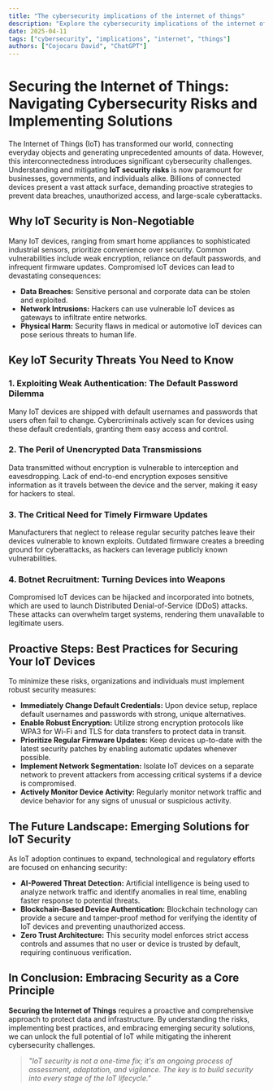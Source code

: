 ```yaml
---
title: "The cybersecurity implications of the internet of things"
description: "Explore the cybersecurity implications of the internet of things in this detailed guide, offering insights, strategies, and practical tips to enhance your understanding and application of the topic."
date: 2025-04-11
tags: ["cybersecurity", "implications", "internet", "things"]
authors: ["Cojocaru David", "ChatGPT"]
---
```


# Securing the Internet of Things: Navigating Cybersecurity Risks and Implementing Solutions

The Internet of Things (IoT) has transformed our world, connecting everyday objects and generating unprecedented amounts of data. However, this interconnectedness introduces significant cybersecurity challenges. Understanding and mitigating **IoT security risks** is now paramount for businesses, governments, and individuals alike. Billions of connected devices present a vast attack surface, demanding proactive strategies to prevent data breaches, unauthorized access, and large-scale cyberattacks.

## Why IoT Security is Non-Negotiable

Many IoT devices, ranging from smart home appliances to sophisticated industrial sensors, prioritize convenience over security. Common vulnerabilities include weak encryption, reliance on default passwords, and infrequent firmware updates. Compromised IoT devices can lead to devastating consequences:

*   **Data Breaches:** Sensitive personal and corporate data can be stolen and exploited.
*   **Network Intrusions:** Hackers can use vulnerable IoT devices as gateways to infiltrate entire networks.
*   **Physical Harm:** Security flaws in medical or automotive IoT devices can pose serious threats to human life.

## Key IoT Security Threats You Need to Know

### 1. Exploiting Weak Authentication: The Default Password Dilemma

Many IoT devices are shipped with default usernames and passwords that users often fail to change. Cybercriminals actively scan for devices using these default credentials, granting them easy access and control.

### 2. The Peril of Unencrypted Data Transmissions

Data transmitted without encryption is vulnerable to interception and eavesdropping. Lack of end-to-end encryption exposes sensitive information as it travels between the device and the server, making it easy for hackers to steal.

### 3. The Critical Need for Timely Firmware Updates

Manufacturers that neglect to release regular security patches leave their devices vulnerable to known exploits. Outdated firmware creates a breeding ground for cyberattacks, as hackers can leverage publicly known vulnerabilities.

### 4. Botnet Recruitment: Turning Devices into Weapons

Compromised IoT devices can be hijacked and incorporated into botnets, which are used to launch Distributed Denial-of-Service (DDoS) attacks. These attacks can overwhelm target systems, rendering them unavailable to legitimate users.

## Proactive Steps: Best Practices for Securing Your IoT Devices

To minimize these risks, organizations and individuals must implement robust security measures:

*   **Immediately Change Default Credentials:** Upon device setup, replace default usernames and passwords with strong, unique alternatives.
*   **Enable Robust Encryption:** Utilize strong encryption protocols like WPA3 for Wi-Fi and TLS for data transfers to protect data in transit.
*   **Prioritize Regular Firmware Updates:** Keep devices up-to-date with the latest security patches by enabling automatic updates whenever possible.
*   **Implement Network Segmentation:** Isolate IoT devices on a separate network to prevent attackers from accessing critical systems if a device is compromised.
*   **Actively Monitor Device Activity:** Regularly monitor network traffic and device behavior for any signs of unusual or suspicious activity.

## The Future Landscape: Emerging Solutions for IoT Security

As IoT adoption continues to expand, technological and regulatory efforts are focused on enhancing security:

*   **AI-Powered Threat Detection:** Artificial intelligence is being used to analyze network traffic and identify anomalies in real time, enabling faster response to potential threats.
*   **Blockchain-Based Device Authentication:** Blockchain technology can provide a secure and tamper-proof method for verifying the identity of IoT devices and preventing unauthorized access.
*   **Zero Trust Architecture:** This security model enforces strict access controls and assumes that no user or device is trusted by default, requiring continuous verification.

## In Conclusion: Embracing Security as a Core Principle

**Securing the Internet of Things** requires a proactive and comprehensive approach to protect data and infrastructure. By understanding the risks, implementing best practices, and embracing emerging security solutions, we can unlock the full potential of IoT while mitigating the inherent cybersecurity challenges.

> *"IoT security is not a one-time fix; it's an ongoing process of assessment, adaptation, and vigilance. The key is to build security into every stage of the IoT lifecycle."*
